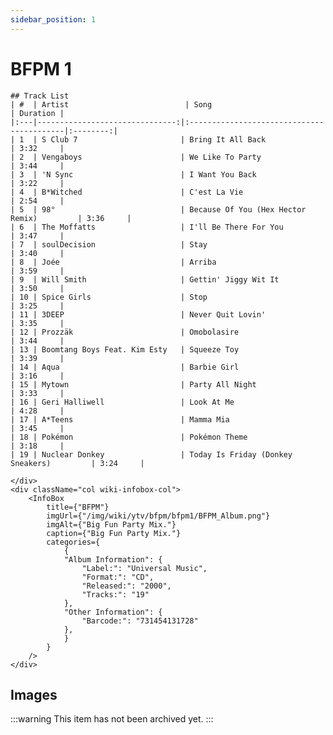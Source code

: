 ```yaml
---
sidebar_position: 1
---
```



# BFPM 1

<div className="row wiki-parent">
    <div className="col wiki-content-col">

    ## Track List
    | #  | Artist                          | Song                                      | Duration |
    |:---|-------------------------------:|:------------------------------------------|:--------:|
    | 1  | S Club 7                       | Bring It All Back                         | 3:32     |
    | 2  | Vengaboys                      | We Like To Party                          | 3:44     |
    | 3  | 'N Sync                        | I Want You Back                           | 3:22     |
    | 4  | B*Witched                      | C'est La Vie                              | 2:54     |
    | 5  | 98°                            | Because Of You (Hex Hector Remix)         | 3:36     |
    | 6  | The Moffatts                   | I'll Be There For You                     | 3:47     |
    | 7  | soulDecision                   | Stay                                      | 3:40     |
    | 8  | Joée                           | Arriba                                    | 3:59     |
    | 9  | Will Smith                     | Gettin' Jiggy Wit It                      | 3:50     |
    | 10 | Spice Girls                    | Stop                                      | 3:25     |
    | 11 | 3DEEP                          | Never Quit Lovin'                         | 3:35     |
    | 12 | Prozzäk                        | Omobolasire                               | 3:44     |
    | 13 | Boomtang Boys Feat. Kim Esty   | Squeeze Toy                               | 3:39     |
    | 14 | Aqua                           | Barbie Girl                               | 3:16     |
    | 15 | Mytown                         | Party All Night                           | 3:33     |
    | 16 | Geri Halliwell                 | Look At Me                                | 4:28     |
    | 17 | A*Teens                        | Mamma Mia                                 | 3:45     |
    | 18 | Pokémon                        | Pokémon Theme                             | 3:18     |
    | 19 | Nuclear Donkey                 | Today Is Friday (Donkey Sneakers)         | 3:24     |

    </div>
    <div className="col wiki-infobox-col">
        <InfoBox 
            title={"BFPM"}
            imgUrl={"/img/wiki/ytv/bfpm/bfpm1/BFPM_Album.png"}
            imgAlt={"Big Fun Party Mix."}
            caption={"Big Fun Party Mix."}
            categories={
                {
                "Album Information": {
                    "Label:": "Universal Music",
                    "Format:": "CD",
                    "Released:": "2000",
                    "Tracks:": "19"
                },
                "Other Information": {
                    "Barcode:": "731454131728"
                },
                }
            }
        />
    </div>
</div>

## Images
:::warning
This item has not been archived yet.
:::